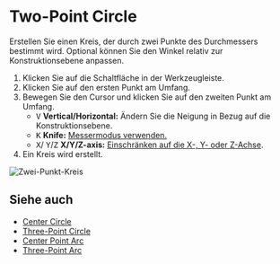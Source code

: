 
# Two-Point Circle

<Reference shortcut='' command='Two-Point Circle' button='Werkzeugleiste' />

Erstellen Sie einen Kreis, der durch zwei Punkte des Durchmessers bestimmt wird. Optional können Sie den Winkel relativ zur Konstruktionsebene anpassen.

1. Klicken Sie auf die Schaltfläche <ButtonIcon type="button-two-point-circle" /> in der Werkzeugleiste.
2. Klicken Sie auf den ersten Punkt am Umfang.
3. Bewegen Sie den Cursor und klicken Sie auf den zweiten Punkt am Umfang.
   - <kbd>V</kbd> **Vertical/Horizontal:** Ändern Sie die Neigung in Bezug auf die Konstruktionsebene.
   - <kbd>K</kbd> **Knife:** [Messermodus verwenden.](./sketching-essentials#use-knife-mode) 
   - <kbd>X</kbd>/ <kbd>Y</kbd>/<kbd>Z</kbd> **X/Y/Z-axis:** [Einschränken auf die X-, Y- oder Z-Achse](./sketching-essentials#constrain-to-an-axis).
4. Ein Kreis wird erstellt.

![Zwei-Punkt-Kreis](/img/two-point-circle.gif)

## Siehe auch
- [Center Circle](./center-circle)
- [Three-Point Circle](./three-point-circle)
- [Center Point Arc](./center-point-arc)
- [Three-Point Arc](./three-point-arc)

